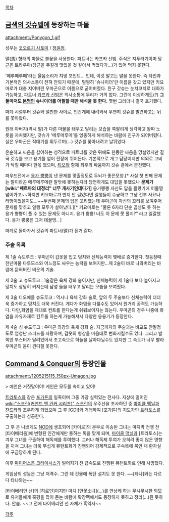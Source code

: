 [[목차]]

== [[금색의 갓슈벨]]에 등장하는 마물 ==
{{{+1 ウマゴン / Umagon }}}

attachment:/Ponygon_1.gif

성우는 [[코오로기 사토미]] / [[정윤정]].

말(馬) 형태의 마물로 불꽃을 사용한다. 파트너는 카프카 선빔. 주식은 지푸라기이며 당근은 트라우마(당근을 주길레 맛있을 것 같아서 먹었다가...)가 있어 먹지 못한다.

'메루메루메'라는 울음소리가 챠밍 포인트... 인데, 이것 말고는 말을 못한다. 즉 타인과 기본적인 의사소통이 전혀 안되기 때문에, 멀쩡히 '슈나이더'란 이름을 갖고 있지만 키요마로가 대충 지어버린 우마곤으로 이름으로 굳어버렸다. 친구 갓슈는 눈치코치로 대화가 가능하고, 파트너 [[카프카 선빔]]은 의사소통에 무리가 거의 없다. 그런데 이상하게도(?) '''그 둘마저도 [[본명]]인 슈나이더를 어필할 때만 해석을 못 한다.''' 몇번 그러더니 결국 포기했다. 

마계 시절부터 갓슈와 절친한 사이로, 인간계에 내려와서 우연히 갓슈를 발견하고는 뒤를 쫓아왔다. 

원래 아버지(역시 말)가 다른 마물을 태우고 달리는 모습을 쪽팔리게 생각하고 왕따 노릇을 자처했지만, 갓슈가 '메루메루메'를 엉뚱하게 해석하는 바람에 친구가 되어버렸다. 실은 우마곤은 작대기를 휘두르며(...) 갓슈를 쫓아내려고 날뛰었다. 

온순하고 싸움을 싫어하는 성격으로 파트너를 찾은 뒤에도 한동안 싸움을 망설였지만 결국 갓슈를 보고 용기를 얻어 전장에 뛰어든다. 기본적으로 개그 담당이지만 의외로 고비가 닥칠 때마다 한몫 했으며, [[티오]]와 함께 최후의 싸움까지 갓슈 곁에서 분전했다.

파우드전에서 [[응가 뿡뿡]]이 낸 문제를 맞출정도로 두뇌가 좋은모양.[* 사실 첫 번째 문제는 말이라곤 메루메루메란 말밖에 못하는지라 당연하게도 대답을 못했으나 '''문제가 [wiki:"페르마의 대정리" 너무 개사기인데다가]''' 응가뿡뿡 자신도 답을 몰랐기에 어물쩡 넘어가고~~하지만 키요마로가 딴지 안 걸었다면 일행들이 수긍하고 그냥 전부 사요나라행이었을지도...~~두번째 문제의 답은 꼬리였는데 우마곤이 자신의 꼬리를 보여주어 문제를 맞추고 일행 모두가 살아났다.][* 키요마로는 "물론 6자리 단순 곱셈도 못 하는 응가 뿡뿡이 풀 수 있는 문제도 아니지. 응가 뿡뿡! 너도 이 문제 못 풀지?" 라고 일갈했다. 응가 뿡뿡은 그저 데꿀멍.. ]

마계로 돌아가서 갓슈의 파트너(말)가 된거 같다.

=== 주술 목록 ===

제 1술 슈도루크 : 우마곤이 갑옷을 입고 덩치와 신체능력이 몇배로 증가한다. 첫등장때 천년마물 다루모스와 어느정도 싸우는 능력을 보여지만...제 2술이 바로 나와버리는 바람에 묻혀버린 비운의 기술.

제 2술 고 슈도루크 : 1술같은 육체 강화 술이지만, 신체능력이 제 1술때 보다 높아지고 덩치도 상당히 커지는데 남성 둘을 태우고 달리는 모습을 보여줬다.

제 3술 디오에믈 슈도루크 : 역시나 육체 강화 술로, 앞의 두 주술보다 신체능력이 더더욱 증가하고 덩치도 더욱 커진다.
게다가 화염을 다룰수도 있어서 원거리 공격도 가능하다. 다만,화염을 제대로 컨트롤 한다는게 쉬워보이지는 않는다.
우마곤의 경우 나중에 화염을 자유자재로 컨트롤 하는게 가능해져서 다양한 응용기가 등장한다.

제 4술 싱 슈도루크 : 우마곤 최강의 육체 강화 술. 지금까지의 주술과는 비교도 안될정도로 엄청난 스피드를 자랑하며, 갑옷의 형상을 마음대로 변화시킬수도 있다. 그리고 발쪽엔 부스터가 달려있어서 초고속으로 하늘을 날아다닐수도 있지만 그 속도가 너무 빨라 우마곤의 몸이 견디질 못한다.

== [[Command & Conquer]]의 등장인물 ==
attachment:/1205215115_150px-Umagon.jpg

> 예언은 거짓말이야! 케인은 모두를 속이고 있어!

[[트라토스]]와 같은 [[포가튼]]의 일족이며 그중 가장 실력있는 전사다. 
지상에 떨어진 [[wiki:"스크린(커맨드 앤 컨커 시리즈)" 스크린]]의 우주선을 조사하던 중 [[마이클 맥닐]]과 [[찬드라]]와 조우하게 되었으며 그 후 [GDI]와 거래하여 [포가튼]의 지도자인 [[트라토스]]를 구출하는데 성공한다.

그 후 운 나쁘게도 [[NOD]]에 생포되어 [카이로]의 본부로 이송된 그녀는 마지막 전쟁 전 [타이베리움]에 변형된 인간에게만 통하는 독을 맞게 되며, [[마이클 맥닐]]과 [트라토스]는 겨우 그녀를 구출하여 해독제를 투여했다. 그러나 해독제 투여가 오히려 좋지 않은 영향을 끼쳐 그녀는 더욱 무섭게 뮤턴트화가 진행되어 강제적으로 구속복에 묶인 채 환자실에 구금당하게 된다.

이후 [[파이어스톰 크라이시스]]가 벌어지기 전 급속도로 진행된 뮤턴트화로 인해 사망했다.

게임상의 성능은 그냥 저격수. 그런 데 건물에 폭탄 설치도 못 한다. ~~[타냐]와는 다르다 타냐와는~~

[타이베리안 선]의 [히로인]이지만 마치 [연꽃소녀](...)를 연상케 하는 무시무시한 외모로 유저들에게 혹평을 많이 듣는 바람에 확장팩에서도 등장하지 못하고 정리(...)된 듯하다. 안습. ~~그 전에 타이베리안 선 자체가 흑역사~~ 

[[각주]]
